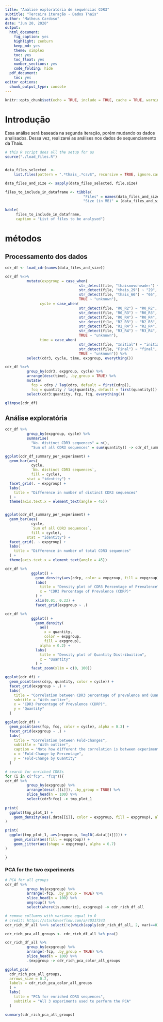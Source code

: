 ```yaml
---
title: "Análise exploratória de sequências CDR3"
subtitle: "Terceira iteração - Dados Thais"
author: "Matheus Cardoso"
date: "Jun 20, 2020"
output:
  html_document:
    fig_caption: yes
    highlight: zenburn
    keep_md: yes
    theme: simplex
    toc: yes
    toc_float: yes
    number_sections: yes
    code_folding: hide
  pdf_document:
    toc: yes
editor_options:
  chunk_output_type: console
---
```


```r
knitr::opts_chunk$set(echo = TRUE, include = TRUE, cache = TRUE, warning = FALSE, message = FALSE)
```

# Introdução

Essa análise será baseada na segunda iteração, porém mudando os dados analisados.
Dessa vez, realizarei as análises nos dados de sequenciamento da Thais.

```r
# this R script does all the setup for us
source("./load_files.R")


data_files_selected  <-
    list.files(pattern = ".*thais_.*csv$", recursive = TRUE, ignore.case = TRUE)

data_files_and_size <- sapply(data_files_selected, file.size)

files_to_include_in_dataframe <- tibble(
                                    "Files" = names(data_files_and_size),
                                    "Size (in MB)" = (data_files_and_size/1E6))

kable(
     files_to_include_in_dataframe,
     caption = "List of files to be analysed")
```

# métodos

## Processamento dos dados

```r
cdr_df <- load_cdr(names(data_files_and_size))
```

```r
cdr_df %<>% 
          mutate(expgroup = case_when(
                                  str_detect(file, "thaisnovoheader") ~ "nh",
                                  str_detect(file, "thais_29") ~ "29",
                                  str_detect(file, "thais_66") ~ "66",
                                  TRUE ~ "unknown"),
                cycle = case_when(
                                  str_detect(file, "R0_R2") ~ "R0_R2",
                                  str_detect(file, "R0_R3") ~ "R0_R3",
                                  str_detect(file, "R0_R4") ~ "R0_R4",
                                  str_detect(file, "R2_R3") ~ "R2_R3",
                                  str_detect(file, "R2_R4") ~ "R2_R4",
                                  str_detect(file, "R3_R4") ~ "R3_R4",
                                  TRUE ~ "unknown"), 
                time = case_when(
                                  str_detect(file, "Initial") ~ "initial",
                                  str_detect(file, "Final") ~ "final",
                                  TRUE ~ "unknown")) %>% 
          select(cdr3, cycle, time, expgroup, everything())

cdr_df %<>% 
          group_by(cdr3, expgroup, cycle) %>% 
          arrange(desc(time), .by_group = TRUE) %>% 
          mutate(
            fcp = cdrp / lag(cdrp, default = first(cdrp)),
            fcq = quantity / lag(quantity, default = first(quantity))) %>% 
          select(cdr3:quantity, fcp, fcq, everything())

glimpse(cdr_df)
```

## Análise exploratória

```r
cdr_df %>% 
          group_by(expgroup, cycle) %>% 
          summarise(
            "No. distinct CDR3 sequences" = n(),
            "Sum of all CDR3 sequences" = sum(quantity)) -> cdr_df_summary_per_experiment

ggplot(cdr_df_summary_per_experiment) +
  geom_bar(aes(
            cycle,
            `No. distinct CDR3 sequences`,
            fill = cycle),
          stat = "identity") +
  facet_grid(. ~ expgroup) +
  labs(
    title = "Difference in number of distinct CDR3 sequences"
  ) +
  theme(axis.text.x = element_text(angle = 45))


ggplot(cdr_df_summary_per_experiment) +
  geom_bar(aes(
            cycle,
            `Sum of all CDR3 sequences`,
            fill = cycle),
          stat = "identity") +
  facet_grid(. ~ expgroup) +
  labs(
    title = "Difference in number of total CDR3 sequences"
  ) +
  theme(axis.text.x = element_text(angle = 45))
```

```r
cdr_df %>% 
            ggplot() +
              geom_density(aes(cdrp, color = expgroup, fill = expgroup), alpha = 0.2) +
              labs(
                title = "Density plot of CDR3 Percentage of Prevalence",
                x = "CDR3 Percentage of Prevalence (CDRP)"
              ) +
              xlim(0.01, 0.33) +
              facet_grid(expgroup ~ .)

cdr_df %>% 
            ggplot() +
              geom_density(
                aes(
                  x = quantity,
                  color = expgroup,
                  fill = expgroup),
                alpha = 0.2) +
              labs(
                title = "Density plot of Quantity Distribuition",
                x = "Quantity"
              ) + 
            facet_zoom(xlim = c(0, 100))

```

```r
ggplot(cdr_df) +
  geom_point(aes(cdrp, quantity, color = cycle)) +
  facet_grid(expgroup ~ .) +
  labs(
    title = "Correlation between CDR3 percentage of prevalence and Quantity",
    subtitle = "With outlier",
    x = "CDR3 Percentage of Prevalence (CDRP)",
    y = "Quantity"
  )

ggplot(cdr_df) +
  geom_point(aes(fcp, fcq, color = cycle), alpha = 0.3) +
  facet_grid(expgroup ~ .) + 
  labs(
    title = "Correlation between Fold-Changes",
    subtitle = "With outlier",
    caption = "Note how different the correlation is between experiment groups.",
    x = "Fold-Change by Percentage",
    y = "Fold-Change by Quantity"
  )

```

```r

# search for enriched CDR3s
for (i in c("fcp", "fcq")){
cdr_df %>% 
          group_by(expgroup) %>% 
          arrange(desc(.[[i]]), .by_group = TRUE) %>% 
          slice_head(n = 100) %>% 
          select(cdr3:fcq) -> tmp_plot_1
  
print(
  ggplot(tmp_plot_1) +
    geom_density(aes(.data[[i]], color = expgroup, fill = expgroup), alpha = 0.3)
)

print(
  ggplot(tmp_plot_1, aes(expgroup, log10(.data[[i]]))) +
    geom_violin(aes(fill = expgroup)) +
    geom_jitter(aes(shape = expgroup), alpha = 0.7)
)

}
```


### PCA for the two experiments

```r
# PCA for all groups
cdr_df %>%
          group_by(expgroup) %>% 
          arrange(-fcp, .by_group = TRUE) %>% 
          slice_head(n = 100) %>% 
          ungroup() %>% 
          select(where(is.numeric), expgroup) -> cdr_rich_df_all

# remove collumns with variance equal to 0
# credit: https://stackoverflow.com/a/40317343
cdr_rich_df_all %<>% select(!c(which(apply(cdr_rich_df_all, 2, var)==0)))

cdr_rich_pca_all_groups <- cdr_rich_df_all %>% pca()

cdr_rich_df_all %>%
          group_by(expgroup) %>% 
          arrange(-fcp, .by_group = TRUE) %>% 
          slice_head(n = 100) %>% 
          .$expgroup -> cdr_rich_pca_color_all_groups

ggplot_pca(
  cdr_rich_pca_all_groups,
  arrows_size = 0.2,
  labels = cdr_rich_pca_color_all_groups
  ) +
  labs(
    title = "PCA for enriched CDR3 sequences",
    subtitle = "All 3 experiments used to perform the PCA"
  )

summary(cdr_rich_pca_all_groups)

```
